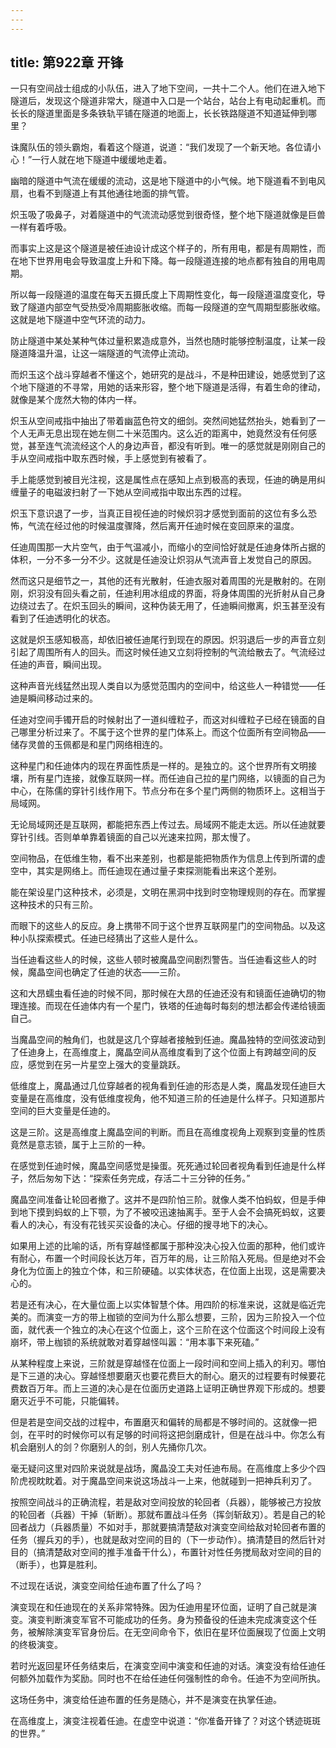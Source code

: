 ```yaml
---
---
---
```

title: 第922章 开锋
---



一只有空间战士组成的小队伍，进入了地下空间，一共十二个人。他们在进入地下隧道后，发现这个隧道非常大，隧道中入口是一个站台，站台上有电动起重机。而长长的隧道里面是多条铁轨平铺在隧道的地面上，长长铁路隧道不知道延伸到哪里？

诛魔队伍的领头霸炮，看着这个隧道，说道：“我们发现了一个新天地。各位请小心！”一行人就在地下隧道中缓缓地走着。

幽暗的隧道中气流在缓缓的流动，这是地下隧道中的小气候。地下隧道看不到电风扇，也看不到隧道上有其他通往地面的排气管。

炽玉吸了吸鼻子，对着隧道中的气流流动感觉到很奇怪，整个地下隧道就像是巨兽一样有着呼吸。

而事实上这是这个隧道是被任迪设计成这个样子的，所有用电，都是有周期性，而在地下世界用电会导致温度上升和下降。每一段隧道连接的地点都有独自的用电周期。

所以每一段隧道的温度在每天五摄氏度上下周期性变化，每一段隧道温度变化，导致了隧道内部空气受热受冷周期膨胀收缩。而每一段隧道的空气周期型膨胀收缩。这就是地下隧道中空气环流的动力。

防止隧道中某处某种气体过量积累造成意外，当然也随时能够控制温度，让某一段隧道降温升温，让这一端隧道的气流停止流动。

而炽玉这个战斗穿越者不懂这个，她研究的是战斗，不是种田建设，她感觉到了这个地下隧道的不寻常，用她的话来形容，整个地下隧道是活得，有着生命的律动，就像是某个庞然大物的体内一样。

炽玉从空间戒指中抽出了带着幽蓝色符文的细剑。突然间她猛然抬头，她看到了一个人无声无息出现在她左侧二十米范围内。这么近的距离中，她竟然没有任何感觉，甚至连气流流经这个人的身边声音，都没有听到。唯一的感觉就是刚刚自己的手从空间戒指中取东西时候，手上感觉到有被看了。

手上能感觉到被目光注视，这是属性点在感知上点到极高的表现，任迪的确是用纠缠量子的电磁波扫射了一下她从空间戒指中取出东西的过程。

炽玉下意识退了一步，当真正目视任迪的时候炽羽才感觉到面前的这位有多么恐怖，气流在经过他的时候温度骤降，然后离开任迪时候在变回原来的温度。

任迪周围那一大片空气，由于气温减小，而缩小的空间恰好就是任迪身体所占据的体积，一分不多一分不少。这就是任迪没让炽羽从气流声音上发觉自己的原因。

然而这只是细节之一，其他的还有光散射，任迪衣服对着周围的光是散射的。在刚刚，炽羽没有回头看之前，任迪利用冰组成的界面，将身体周围的光折射从自己身边绕过去了。在炽玉回头的瞬间，这种伪装无用了，任迪瞬间撤离，炽玉甚至没有看到了任迪透明化的状态。

这就是炽玉感知极高，却依旧被任迪尾行到现在的原因。炽羽退后一步的声音立刻引起了周围所有人的回头。而这时候任迪又立刻将控制的气流给散去了。气流经过任迪的声音，瞬间出现。

这种声音光线猛然出现人类自以为感觉范围内的空间中，给这些人一种错觉——任迪是瞬间移动过来的。

任迪对空间手镯开启的时候射出了一道纠缠粒子，而这对纠缠粒子已经在镜面的自己哪里分析过来了。不属于这个世界的星门体系上。而这个位面所有空间物品——储存灵兽的玉佩都是和星门网络相连的。

这种星门和任迪体内的现在界面性质是一样的。是独立的。这个世界所有文明接壤，所有星门连接，就像互联网一样。而任迪自己拉的星门网络，以镜面的自己为中心，在陈儒的穿针引线作用下。节点分布在多个星门两侧的物质环上。这相当于局域网。

无论局域网还是互联网，都能把东西上传过去。局域网不能走太远。所以任迪就要穿针引线。否则单单靠着镜面的自己以光速来拉网，那太慢了。

空间物品，在低维生物，看不出来差别，也都是能把物质作为信息上传到所谓的虚空中，其实是网络上。而任迪现在通过量子束探测能看出来这个差别。

能在架设星门这种技术，必须是，文明在黑洞中找到时空物理规则的存在。而掌握这种技术的只有三阶。

而眼下的这些人的反应。身上携带不同于这个世界互联网星门的空间物品。以及这种小队探索模式。任迪已经猜出了这些人是什么。

当任迪看这些人的时候，这些人顿时被魔晶空间剧烈警告。当任迪看这些人的时候，魔晶空间也确定了任迪的状态——三阶。

这和大昂蠕虫看任迪的时候不同，那时候在大昂的任迪还没有和镜面任迪确切的物理连接。而现在任迪体内有一个星门，铁塔的任迪每时每刻的想法都会传递给镜面自己。

当魔晶空间的触角们，也就是这几个穿越者接触到任迪。魔晶独特的空间弦波动到了任迪身上，在高维度上，魔晶空间从高维度看到了这个位面上有跨越空间的反应，感觉到在另一片星空上强大的变量跳跃。

低维度上，魔晶通过几位穿越者的视角看到任迪的形态是人类，魔晶发现任迪巨大变量是在高维度，没有低维度视角，他不知道三阶的任迪是什么样子。只知道那片空间的巨大变量是任迪的。

这是三阶。这是高维度上魔晶空间的判断。而且在高维度视角上观察到变量的性质竟然是意志锁，属于上三阶的一种。

在感觉到任迪时候，魔晶空间感觉是操蛋。死死通过轮回者视角看到任迪是什么样子，然后匆匆下达：“探索任务完成，存活二十三分钟的任务。”

魔晶空间准备让轮回者撤了。这并不是四阶怕三阶。就像人类不怕蚂蚁，但是手伸到地下摸到蚂蚁的上下颚，为了不被咬迅速抽离手。至于人会不会搞死蚂蚁，这要看人的决心，有没有花钱买买设备的决心。仔细的搜寻地下的决心。

如果用上述的比喻的话，所有穿越怪都属于那种没决心投入位面的那种，他们或许有耐心，布置一个时间段长达万年，百万年的局，让三阶陷入死局。但是绝对不会身化为位面上的独立个体，和三阶硬磕。以实体状态，在位面上出现，这是需要决心的。

若是还有决心，在大量位面上以实体智慧个体。用四阶的标准来说，这就是临近完美的。而演变一方的带上枷锁的空间为什么那么想要，三阶，因为三阶投入一个位面，就代表一个独立的决心在这个位面上，这个三阶在这个位面这个时间段上没有崩坏，带上枷锁的系统就敢对着穿越怪叫嚣：“用本事下来死磕。”

从某种程度上来说，三阶就是穿越怪在位面上一段时间和空间上插入的利刃。哪怕是下三道的决心。穿越怪想要磨灭也要花费巨大的耐心。磨灭的过程要有时候要花费数百万年。而上三道的决心是在位面历史道路上证明正确世界观下形成的。想要磨灭近乎不可能，只能偏转。

但是若是空间交战的过程中，布置磨灭和偏转的局都是不够时间的。这就像一把剑，在平时的时候你可以有足够的时间将这把剑磨成针，但是在战斗中。你怎么有机会磨别人的剑？你磨别人的剑，别人先捅你几次。

毫无疑问这里对四阶来说就是战场，魔晶没工夫对任迪布局。在高维度上多少个四阶虎视眈眈着。对于魔晶空间来说这场战斗一上来，他就碰到一把神兵利刃了。

按照空间战斗的正确流程，若是敌对空间投放的轮回者（兵器），能够被己方投放的轮回者（兵器）干掉（斩断）。那就布置战斗任务（挥剑斩敌刃）。若是自己的轮回者战力（兵器质量）不如对手，那就要搞清楚敌对演变空间给敌对轮回者布置的任务（握兵刃的手），也就是敌对空间的目的（下一步动作）。搞清楚目的然后针对目的（搞清楚敌对空间的推手准备干什么），布置针对性任务搅局敌对空间的目的（断手），也算是胜利。

不过现在话说，演变空间给任迪布置了什么了吗？

演变现在和任迪现在的关系非常特殊。因为任迪用星环位面，证明了自己就是演变。演变判断演变军官不可能成功的任务。身为预备役的任迪未完成演变这个任务，被解除演变军官身份后。在无空间命令下，依旧在星环位面展现了位面上文明的终极演变。

若时光返回星环任务结束后，在演变空间中演变和任迪的对话。演变没有给任迪任何额外加载作为奖励。同时也不在给任迪任何强制性的命令。任迪不为空间所执。

这场任务中，演变给任迪布置的任务是随心，并不是演变在执掌任迪。

在高维度上，演变注视着任迪。在虚空中说道：“你准备开锋了？对这个锈迹斑斑的世界。”